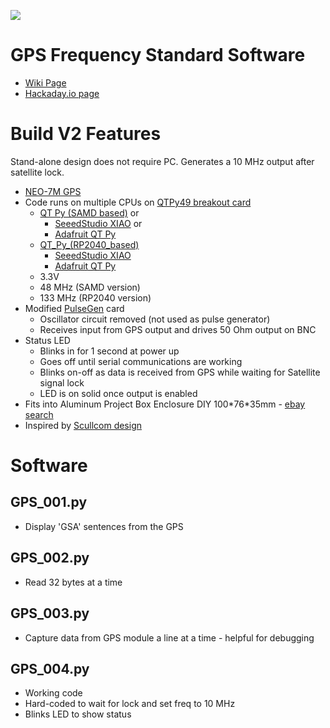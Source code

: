 <img src="http://land-boards.com/blwiki/images/1/1e/GPS_Freq_Std_P18346-cropped-720px.jpg"></img>

= GPS Frequency Standard Software =

* [http://land-boards.com/blwiki/index.php?title=GPS_Frequency_Standard Wiki Page]
* [https://hackaday.io/project/186090-10-mhz-gps-frequency-standard Hackaday.io page]

= Build V2 Features =

Stand-alone design does not require PC. Generates a 10 MHz output after satellite lock.

* [https://www.ebay.com/sch/i.html?_from=R40&_trksid=p2334524.m570.l1313&_nkw=gps+module+neo-7M&_sacat=0&LH_TitleDesc=0&rt=nc&_odkw=gps+module+neo-7&_osacat=0&LH_PrefLoc=2 NEO-7M GPS]
* Code runs on multiple CPUs on [http://land-boards.com/blwiki/index.php?title=QTPy49 QTPy49 breakout card]
** [[QT Py (SAMD based)]] or
*** [https://www.seeedstudio.com/Seeeduino-XIAO-Arduino-Microcontroller-SAMD21-Cortex-M0+-p-4426.html?queryID=3273c05f7923d5ee5cbc677ce4892180&objectID=4426&indexName=bazaar_retailer_products SeeedStudio XIAO] or
*** [https://www.adafruit.com/product/4600 Adafruit QT Py]
** [[QT_Py_(RP2040_based)]]
*** [https://www.seeedstudio.com/XIAO-RP2040-v1-0-p-5026.html SeeedStudio XIAO]
*** [https://www.adafruit.com/product/4900 Adafruit QT Py]
** 3.3V
** 48 MHz (SAMD version)
** 133 MHz (RP2040 version)
* Modified [http://land-boards.com/blwiki/index.php?title=PulseGen PulseGen] card
** Oscillator circuit removed (not used as pulse generator)
** Receives input from GPS output and drives 50 Ohm output on BNC
* Status LED
** Blinks in for 1 second at power up
** Goes off until serial communications are working
** Blinks on-off as data is received from GPS while waiting for Satellite signal lock
** LED is on solid once output is enabled
* Fits into Aluminum Project Box Enclosure DIY 100*76*35mm - [https://www.ebay.com/sch/i.html?_from=R40&_trksid=p2334524.m570.l1313&_nkw=100*76*35mm+aluminum&_sacat=0&LH_TitleDesc=0&_odkw=100*76*35mm+Aluminum+PCB+Instrument+Box+Enclosure+Electronic+Project+Case+Set&_id=174408274566 ebay search]
* Inspired by [http://www.scullcom.uk/design-build-a-gps-locked-frequency-standard-part-4/ Scullcom design]

= Software =

== GPS_001.py ==

* Display 'GSA' sentences from the GPS

== GPS_002.py ==

* Read 32 bytes at a time

== GPS_003.py ==

* Capture data from GPS module a line at a time - helpful for debugging

== GPS_004.py ==

* Working code
* Hard-coded to wait for lock and set freq to 10 MHz
* Blinks LED to show status
